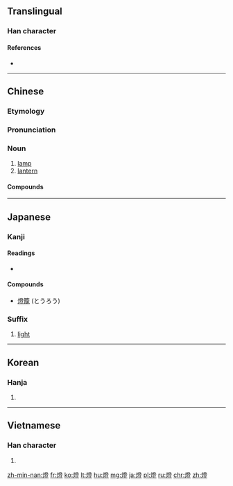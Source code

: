 {{also|灯}}
==Translingual==

===Han character===
{{Han char|rn=86|rad=火|as=12|sn=16|four=9281<sub>8</sub>|canj=火弓人廿 (FNOT)|ids=⿰[[火]][[登]]}}

====References====
* {{Han ref|kx=0682.140|dkj=19402|dj=1094.100|hdz=32238.110|uh=71C8|ud=29128|bh=BF4F|bd=48975}}

----

==Chinese==
{{zh-forms|s=灯}}

===Etymology===
{{Han compound|火|登|c1=s|c2=p|t1=candlelight|ls=psc}}

===Pronunciation===
{{zh-pron
|m=dēng
|c=dang1
|h=pfs=tên
|mn=teng
|w=1ten
|mc=y
|oc=y
|cat=n
}}

===Noun===
{{zh-noun}}

# [[lamp]]
# [[lantern]]

====Compounds====
{{der3
| {{zh-l|燈泡}}
| {{zh-l|電燈}}
| {{zh-l|照明燈}}
| {{zh-l|燈塔}}
| {{zh-l|燈光}}
| {{zh-l|燈源}}
| {{zh-l|日光燈}}
}}

----

==Japanese==

===Kanji===
{{ja-kanji|grade=n|rs=火12}}

====Readings====
* {{ja-readings|on=[[とう]] (tō)|kun=[[ともしび]] (tomoshibi), [[ひ]] (hi)}}

====Compounds====
* [[燈籠]] (とうろう)

===Suffix===
{{ja-pos|ky|suffix|hira=とう|rom=-tō|shin=灯}} 
# [[light]]

----

==Korean==

===Hanja===
{{ko-hanja|hangeul=등|eumhun=|rv=deung|mr=tŭng|y=tung}}

# {{defn|lang=ko|sort=火12}}

----

==Vietnamese==

===Han character===
{{vi-hantu|[[đăng]]|rs=火12}}

# {{defn|lang=vi|sort=火12}}

[[zh-min-nan:燈]]
[[fr:燈]]
[[ko:燈]]
[[lt:燈]]
[[hu:燈]]
[[mg:燈]]
[[ja:燈]]
[[pl:燈]]
[[ru:燈]]
[[chr:燈]]
[[zh:燈]]